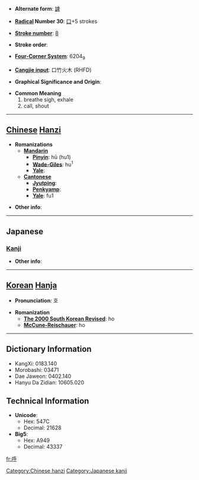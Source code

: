 * '''Alternate form''': [[謼]]

* '''[[Wiktionary:Chinese radical index| Radical]] Number 30''': [[Wiktionary:Chinese radical index 口|口]]+5 strokes

* '''[[Wiktionary:Chinese total strokes index|Stroke number]]''': [[Wiktionary:Chinese total strokes index 8|8]]

* '''Stroke order''': 

* '''[[Wiktionary:Chinese four corner index|Four-Corner System]]''': 6204<sub>9</sub>

* '''[[Wiktionary:Chinese Cangjie index|Cangjie input]]''': 口竹火木 (RHFD)

* '''Graphical Significance and Origin''': 

* '''Common Meaning'''
*#breathe sigh, exhale
*# call, shout


----

== [[Chinese]] [[Hanzi]] ==

* '''Romanizations'''
** '''[[Mandarin]]'''
*** '''[[Pinyin]]''': hū (hu1)
*** '''[[Wade-Giles]]''': hu<sup>1</sup>
*** '''[[Yale]]''': 
** '''[[Cantonese]]'''
*** '''[[Jyutping]]''':
*** '''[[Penkyamp]]''': 
*** '''[[Yale]]''': fu1

* '''Other info''': 

----

==Japanese==
===[[Kanji]]===
{{kanji|on readings=[[こ]] (ko)|kun readings=[[よぶ]] (yobu)}}

* '''Other info''':  

----

== [[Korean]] [[Hanja]] ==

* '''Pronunciation''': 호

* '''Romanization'''
** '''[[The 2000 South Korean Revised Romanization|The 2000 South Korean Revised]]''': ho
** '''[[McCune-Reischauer]]''': ho

----

== Dictionary Information ==

* KangXi: 0183.140
* Morobashi: 03471
* Dae Jaweon: 0402.140
* Hanyu Da Zidian: 10605.020

== Technical Information ==

* '''Unicode''':
** Hex: 547C
** Decimal: 21628
* '''Big5''':
** Hex: A949
** Decimal: 43337

[[Category:Chinese hanzi]]
[[Category:Japanese kanji]]

[[fr:呼]]